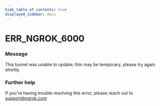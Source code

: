 ```yaml
---
hide_table_of_contents: true
displayed_sidebar: docs
---
```



# ERR_NGROK_6000

### Message

This tunnel was unable to update; this may be temporary, please try again shortly.

### Further help

If you're having trouble resolving this error, please reach out to [support@ngrok.com](mailto:support@ngrok.com?subject=Help%20with%20ERR_NGROK_6000)

<ErrorDetails error="err_ngrok_6000" />
